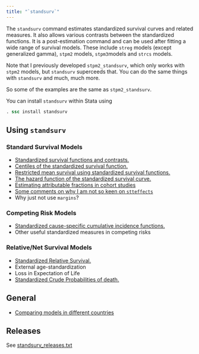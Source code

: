 ```yaml
---
title: "`standsurv`"
---
```


The `standsurv` command estimates standardized survival curves and related measures. It also allows various contrasts between the standardized functions. It is a post-estimation command and can be used after fitting a wide range of survival models. These include `streg` models (except generalized gamma), `stpm2` models, `stpm3`models and `strcs` models. 

Note that I previously developed `stpm2_standsurv`, which only works with `stpm2` models, but `standsurv` superceeds that. You can do the same things with `standsurv` and much, much more.

So some of the examples are the same as `stpm2_standsurv`. 

You can install `standsurv` within Stata using

```stata
. ssc install standsurv 
```

## Using `standsurv`

### Standard Survival Models
- [Standardized survival functions and contrasts.](/software/standsurv/standardized_survival.qmd)
- [Centiles of the standardized survival function.](/software/standsurv/standardized_survival_centiles.qmd)
- [Restricted mean survival using standardized survival functions.](/software/standsurv/standardized_survival_rmst/)
- [The hazard function of the standardized survival curve.](/software/standsurv/standardized_survival_hazard/)
- [Estimating attributable fractions in cohort studies](/software/standsurv/standardized_survival_AF/)
- [Some comments on why I am not so keen on `stteffects`](/software/standsurv/why_not_stteffects/)
- Why just not use `margins`?

### Competing Risk Models
- [Standardized cause-specific cumulative incidence functions.](/software/standsurv/standardized_cif/)
- Other useful standardized measures in competing risks

### Relative/Net Survival Models 
- [Standardized Relative Survival.](/software/standsurv/standardized_relative_survival/)  
- External age-standardization
- Loss in Expectation of Life
- [Standardized Crude Probabilities of death.](/software/standsurv/standardized_crude_probabilities_of_death) 

## General
- [Comparing models in different countries](/software/standsurv/models_different_countries.qmd)  

## Releases
See [standsurv_releases.txt](/software/standsurv/standsurv_releases.txt)
